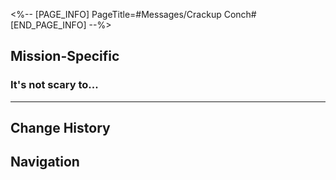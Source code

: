 <%-- [PAGE_INFO]
PageTitle=#Messages/Crackup Conch#
[END_PAGE_INFO] --%>
{{Messages Infobox
|id        = 6
|image     = NPC Crackup Conch Icon.png
|type      = NPC
|sender    = Crackup Conch
|signature = A bit corny, but hope you enjoy it
|faction   = Herta Space Station
}}

==Mission-Specific==
===It's not scary to...===
{{Messages
|start_condition = 
|text =
:'''Crackup Conch:''' It's not scary to know there are people better than you. What's scary is that they even work harder than you!
:'''Crackup Conch:''' Youngster, how can you even sleep at night while knowing that other people are doing so much better than you!?
:'''Crackup Conch:''' The world has no magical conch shells, nor does it rain credits. You are not the chosen one, so if you want something, work hard for it!
:{Choice} I'm offended. You think you're funny?
::'''(Trailblazer):''' I'm offended. You think you're funny?
:{Choice} What's this spam? Does my phone have a virus...
::'''(Trailblazer):''' What's this spam? Does my phone have a virus...
:{Choice} I'm curious. Are you related to the magic conch?
::'''(Trailblazer):''' I'm curious. Are you related to the magic conch?
:'''Herta Panopticon System:''' This is a kind reminder from the Security Center: Please stay alert to anonymous messages sent from unknown sources and exercise extreme caution when reading any such information, as it may be fraudulent. If you need help, don't hesitate to reach out to the space station's Security Department. (Sent to all, please don't reply)
:{Choice} I knew it was a scam...
::'''(Trailblazer):''' I knew it was a scam...
:{Choice} "Please don't reply"? Oh, I am definitely replying!!!
::'''(Trailblazer):''' "Please don't reply"? Oh, I am definitely replying!!!
:{Choice} How do I unsubscribe?
::'''(Trailblazer):''' How do I unsubscribe?
;{Accepted Mission: Sensitive Beings (I)}
}}
----

==Change History==
{{Change History|1.0}}

==Navigation==
{{Messages Navbox}}